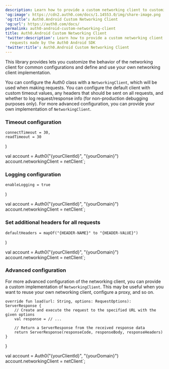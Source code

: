 ```yaml
---
description: Learn how to provide a custom networking client to customize requests made by the Auth0 Android SDK
'og:image': https://cdn2.auth0.com/docs/1.14553.0/img/share-image.png
'og:title': Auth0.Android Custom Networking Client
'og:url': https://auth0.com/docs/
permalink: auth0-android-custom-networking-client
title: Auth0.Android Custom Networking Client
'twitter:description': Learn how to provide a custom networking client to customize
  requests made by the Auth0 Android SDK
'twitter:title': Auth0.Android Custom Networking Client
---
```


This library provides lets you customize the behavior of the networking client for common configurations and define and use your own networking client implementation.

You can configure the Auth0 class with a `NetworkingClient`, which will be used when making requests. You can configure the default client with custom timeout values, any headers that should be sent on all requests, and whether to log request/response info (for non-production debugging purposes only). For more advanced configuration, you can provide your own implementation of `NetworkingClient`.

### Timeout configuration

    connectTimeout = 30,
    readTimeout = 30
)

val account = Auth0("{yourClientId}", "{yourDomain}")
account.networkingClient = netClient`;

<AuthCodeBlock children={codeExample1} language="kotlin" />

### Logging configuration

    enableLogging = true
)

val account = Auth0("{yourClientId}", "{yourDomain}")
account.networkingClient = netClient`;

<AuthCodeBlock children={codeExample2} language="kotlin" />

### Set additional headers for all requests

    defaultHeaders = mapOf("{HEADER-NAME}" to "{HEADER-VALUE}")
)

val account = Auth0("{yourClientId}", "{yourDomain}")
account.networkingClient = netClient`;

<AuthCodeBlock children={codeExample3} language="kotlin" />

### Advanced configuration

For more advanced configuration of the networking client, you can provide a custom implementation of `NetworkingClient`. This may be useful when you want to reuse your own networking client, configure a proxy, and so on.

    override fun load(url: String, options: RequestOptions): ServerResponse {
        // Create and execute the request to the specified URL with the given options
        val response = // ...

        // Return a ServerResponse from the received response data
        return ServerResponse(responseCode, responseBody, responseHeaders)        
    }
}

val account = Auth0("{yourClientId}", "{yourDomain}")
account.networkingClient = netClient`;

<AuthCodeBlock children={codeExample4} language="kotlin" />